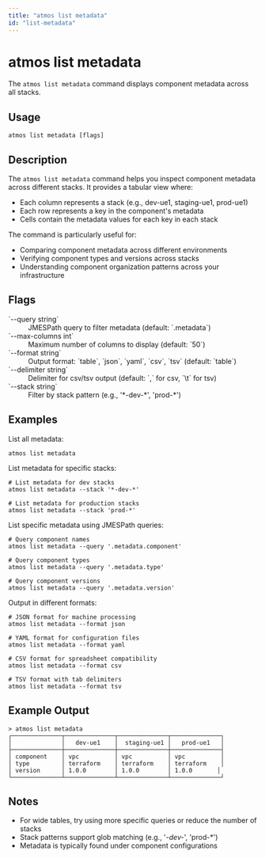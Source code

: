 ```yaml
---
title: "atmos list metadata"
id: "list-metadata"
---
```


# atmos list metadata

The `atmos list metadata` command displays component metadata across all stacks.

## Usage

```shell
atmos list metadata [flags]
```

## Description

The `atmos list metadata` command helps you inspect component metadata across different stacks. It provides a tabular view where:

- Each column represents a stack (e.g., dev-ue1, staging-ue1, prod-ue1)
- Each row represents a key in the component's metadata
- Cells contain the metadata values for each key in each stack

The command is particularly useful for:
- Comparing component metadata across different environments
- Verifying component types and versions across stacks
- Understanding component organization patterns across your infrastructure

## Flags

<dl>
  <dt>`--query string`</dt>
  <dd>JMESPath query to filter metadata (default: `.metadata`)</dd>
  <dt>`--max-columns int`</dt>
  <dd>Maximum number of columns to display (default: `50`)</dd>
  <dt>`--format string`</dt>
  <dd>Output format: `table`, `json`, `yaml`, `csv`, `tsv` (default: `table`)</dd>
  <dt>`--delimiter string`</dt>
  <dd>Delimiter for csv/tsv output (default: `,` for csv, `\t` for tsv)</dd>
  <dt>`--stack string`</dt>
  <dd>Filter by stack pattern (e.g., '*-dev-*', 'prod-*')</dd>
</dl>

## Examples

List all metadata:
```shell
atmos list metadata
```

List metadata for specific stacks:
```shell
# List metadata for dev stacks
atmos list metadata --stack '*-dev-*'

# List metadata for production stacks
atmos list metadata --stack 'prod-*'
```

List specific metadata using JMESPath queries:
```shell
# Query component names
atmos list metadata --query '.metadata.component'

# Query component types
atmos list metadata --query '.metadata.type'

# Query component versions
atmos list metadata --query '.metadata.version'
```

Output in different formats:
```shell
# JSON format for machine processing
atmos list metadata --format json

# YAML format for configuration files
atmos list metadata --format yaml

# CSV format for spreadsheet compatibility
atmos list metadata --format csv

# TSV format with tab delimiters
atmos list metadata --format tsv
```

## Example Output

```shell
> atmos list metadata
┌──────────────┬──────────────┬──────────────┬──────────────┐
│              │   dev-ue1    │  staging-ue1 │   prod-ue1   │
├──────────────┼──────────────┼──────────────┼──────────────┤
│ component    │ vpc          │ vpc          │ vpc          │
│ type         │ terraform    │ terraform    │ terraform    │
│ version      │ 1.0.0        │ 1.0.0        │ 1.0.0       │
└──────────────┴──────────────┴──────────────┴──────────────┘
```

## Notes

- For wide tables, try using more specific queries or reduce the number of stacks
- Stack patterns support glob matching (e.g., '*-dev-*', 'prod-*')
- Metadata is typically found under component configurations
